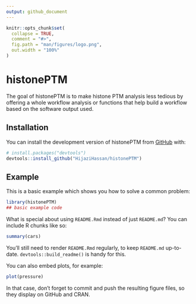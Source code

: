 ```yaml
---
output: github_document
---
```


<!-- README.md is generated from README.Rmd. Please edit that file -->

```r
knitr::opts_chunk$set(
  collapse = TRUE,
  comment = "#>",
  fig.path = "man/figures/logo.png",
  out.width = "100%"
)
```

# histonePTM

<!-- badges: start -->
<!-- badges: end -->

The goal of histonePTM is to make histone PTM analysis less tedious by offering a whole workflow analysis or functions that help build a workflow based on the software output used.

## Installation

You can install the development version of histonePTM from [GitHub](https://github.com/) with:

``` r
# install.packages("devtools")
devtools::install_github("HijaziHassan/histonePTM")
```

## Example

This is a basic example which shows you how to solve a common problem:

```r
library(histonePTM)
## basic example code
```

What is special about using `README.Rmd` instead of just `README.md`? You can include R chunks like so:

```r
summary(cars)
```

You'll still need to render `README.Rmd` regularly, to keep `README.md` up-to-date. `devtools::build_readme()` is handy for this.

You can also embed plots, for example:

```r
plot(pressure)
```

In that case, don't forget to commit and push the resulting figure files, so they display on GitHub and CRAN.

